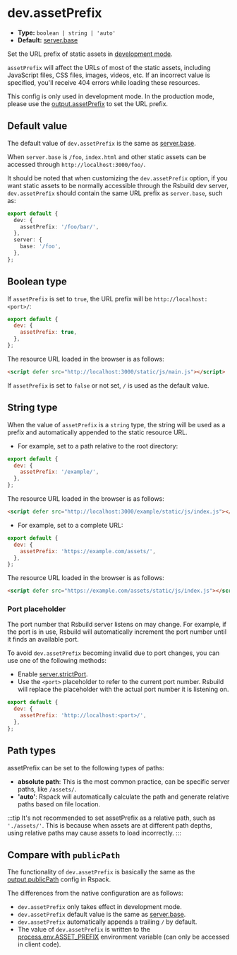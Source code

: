 # dev.assetPrefix

- **Type:** `boolean | string | 'auto'`
- **Default:** [server.base](/config/server/base)

Set the URL prefix of static assets in [development mode](/config/mode).

`assetPrefix` will affect the URLs of most of the static assets, including JavaScript files, CSS files, images, videos, etc. If an incorrect value is specified, you'll receive 404 errors while loading these resources.

This config is only used in development mode. In the production mode, please use the [output.assetPrefix](/config/output/asset-prefix) to set the URL prefix.

## Default value

The default value of `dev.assetPrefix` is the same as [server.base](/config/server/base).

When `server.base` is `/foo`, `index.html` and other static assets can be accessed through `http://localhost:3000/foo/`.

It should be noted that when customizing the `dev.assetPrefix` option, if you want static assets to be normally accessible through the Rsbuild dev server, `dev.assetPrefix` should contain the same URL prefix as `server.base`, such as:

```ts
export default {
  dev: {
    assetPrefix: '/foo/bar/',
  },
  server: {
    base: '/foo',
  },
};
```

## Boolean type

If `assetPrefix` is set to `true`, the URL prefix will be `http://localhost:<port>/`:

```js
export default {
  dev: {
    assetPrefix: true,
  },
};
```

The resource URL loaded in the browser is as follows:

```html
<script defer src="http://localhost:3000/static/js/main.js"></script>
```

If `assetPrefix` is set to `false` or not set, `/` is used as the default value.

## String type

When the value of `assetPrefix` is a `string` type, the string will be used as a prefix and automatically appended to the static resource URL.

- For example, set to a path relative to the root directory:

```js
export default {
  dev: {
    assetPrefix: '/example/',
  },
};
```

The resource URL loaded in the browser is as follows:

```html
<script defer src="http://localhost:3000/example/static/js/index.js"></script>
```

- For example, set to a complete URL:

```js
export default {
  dev: {
    assetPrefix: 'https://example.com/assets/',
  },
};
```

The resource URL loaded in the browser is as follows:

```html
<script defer src="https://example.com/assets/static/js/index.js"></script>
```

### Port placeholder

The port number that Rsbuild server listens on may change. For example, if the port is in use, Rsbuild will automatically increment the port number until it finds an available port.

To avoid `dev.assetPrefix` becoming invalid due to port changes, you can use one of the following methods:

- Enable [server.strictPort](/config/server/strict-port).
- Use the `<port>` placeholder to refer to the current port number. Rsbuild will replace the placeholder with the actual port number it is listening on.

```js title="rsbuild.config.ts"
export default {
  dev: {
    assetPrefix: 'http://localhost:<port>/',
  },
};
```

## Path types

assetPrefix can be set to the following types of paths:

- **absolute path**: This is the most common practice, can be specific server paths, like `/assets/`.
- **'auto'**: Rspack will automatically calculate the path and generate relative paths based on file location.

:::tip
It's not recommended to set assetPrefix as a relative path, such as `'./assets/'`. This is because when assets are at different path depths, using relative paths may cause assets to load incorrectly.
:::

## Compare with `publicPath`

The functionality of `dev.assetPrefix` is basically the same as the [output.publicPath](https://rspack.dev/config/output#outputpublicpath) config in Rspack.

The differences from the native configuration are as follows:

- `dev.assetPrefix` only takes effect in development mode.
- `dev.assetPrefix` default value is the same as [server.base](/config/server/base).
- `dev.assetPrefix` automatically appends a trailing `/` by default.
- The value of `dev.assetPrefix` is written to the [process.env.ASSET_PREFIX](/guide/advanced/env-vars#processenvasset_prefix) environment variable (can only be accessed in client code).
